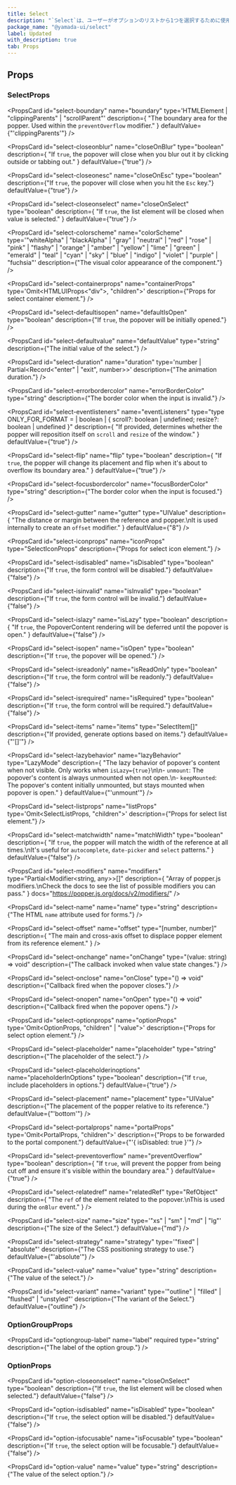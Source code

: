 ```yaml
---
title: Select
description: "`Select`は、ユーザーがオプションのリストから1つを選択するために使用されるコンポーネントです。"
package_name: "@yamada-ui/select"
label: Updated
with_description: true
tab: Props
---
```


## Props

### SelectProps

<PropsCard
  id="select-boundary"
  name="boundary"
  type='HTMLElement | "clippingParents" | "scrollParent"'
  description={
    "The boundary area for the popper. Used within the `preventOverflow` modifier."
  }
  defaultValue={"'clippingParents'"}
/>

<PropsCard
  id="select-closeonblur"
  name="closeOnBlur"
  type="boolean"
  description={
    "If `true`, the popover will close when you blur out it by clicking outside or tabbing out."
  }
  defaultValue={"true"}
/>

<PropsCard
  id="select-closeonesc"
  name="closeOnEsc"
  type="boolean"
  description={"If `true`, the popover will close when you hit the `Esc` key."}
  defaultValue={"true"}
/>

<PropsCard
  id="select-closeonselect"
  name="closeOnSelect"
  type="boolean"
  description={
    "If `true`, the list element will be closed when value is selected."
  }
  defaultValue={"true"}
/>

<PropsCard
  id="select-colorscheme"
  name="colorScheme"
  type='"whiteAlpha" | "blackAlpha" | "gray" | "neutral" | "red" | "rose" | "pink" | "flashy" | "orange" | "amber" | "yellow" | "lime" | "green" | "emerald" | "teal" | "cyan" | "sky" | "blue" | "indigo" | "violet" | "purple" | "fuchsia"'
  description={"The visual color appearance of the component."}
/>

<PropsCard
  id="select-containerprops"
  name="containerProps"
  type='Omit<HTMLUIProps<"div">, "children">'
  description={"Props for select container element."}
/>

<PropsCard
  id="select-defaultisopen"
  name="defaultIsOpen"
  type="boolean"
  description={"If `true`, the popover will be initially opened."}
/>

<PropsCard
  id="select-defaultvalue"
  name="defaultValue"
  type="string"
  description={"The initial value of the select."}
/>

<PropsCard
  id="select-duration"
  name="duration"
  type='number | Partial<Record<"enter" | "exit", number>>'
  description={"The animation duration."}
/>

<PropsCard
  id="select-errorbordercolor"
  name="errorBorderColor"
  type="string"
  description={"The border color when the input is invalid."}
/>

<PropsCard
  id="select-eventlisteners"
  name="eventListeners"
  type="type ONLY_FOR_FORMAT =
  | boolean
  | { scroll?: boolean | undefined; resize?: boolean | undefined }"
  description={
    "If provided, determines whether the popper will reposition itself on `scroll`  and `resize` of the window."
  }
  defaultValue={"true"}
/>

<PropsCard
  id="select-flip"
  name="flip"
  type="boolean"
  description={
    "If `true`, the popper will change its placement and flip when it's about to overflow its boundary area."
  }
  defaultValue={"true"}
/>

<PropsCard
  id="select-focusbordercolor"
  name="focusBorderColor"
  type="string"
  description={"The border color when the input is focused."}
/>

<PropsCard
  id="select-gutter"
  name="gutter"
  type="UIValue<number>"
  description={
    "The distance or margin between the reference and popper.\nIt is used internally to create an `offset` modifier."
  }
  defaultValue={"8"}
/>

<PropsCard
  id="select-iconprops"
  name="iconProps"
  type="SelectIconProps"
  description={"Props for select icon element."}
/>

<PropsCard
  id="select-isdisabled"
  name="isDisabled"
  type="boolean"
  description={"If `true`, the form control will be disabled."}
  defaultValue={"false"}
/>

<PropsCard
  id="select-isinvalid"
  name="isInvalid"
  type="boolean"
  description={"If `true`, the form control will be invalid."}
  defaultValue={"false"}
/>

<PropsCard
  id="select-islazy"
  name="isLazy"
  type="boolean"
  description={
    "If `true`, the PopoverContent rendering will be deferred until the popover is open."
  }
  defaultValue={"false"}
/>

<PropsCard
  id="select-isopen"
  name="isOpen"
  type="boolean"
  description={"If `true`, the popover will be opened."}
/>

<PropsCard
  id="select-isreadonly"
  name="isReadOnly"
  type="boolean"
  description={"If `true`, the form control will be readonly."}
  defaultValue={"false"}
/>

<PropsCard
  id="select-isrequired"
  name="isRequired"
  type="boolean"
  description={"If `true`, the form control will be required."}
  defaultValue={"false"}
/>

<PropsCard
  id="select-items"
  name="items"
  type="SelectItem[]"
  description={"If provided, generate options based on items."}
  defaultValue={"'[]'"}
/>

<PropsCard
  id="select-lazybehavior"
  name="lazyBehavior"
  type="LazyMode"
  description={
    "The lazy behavior of popover's content when not visible. Only works when `isLazy={true}`\n\n- `unmount`: The popover's content is always unmounted when not open.\n- `keepMounted`: The popover's content initially unmounted, but stays mounted when popover is open."
  }
  defaultValue={"'unmount'"}
/>

<PropsCard
  id="select-listprops"
  name="listProps"
  type='Omit<SelectListProps, "children">'
  description={"Props for select list element."}
/>

<PropsCard
  id="select-matchwidth"
  name="matchWidth"
  type="boolean"
  description={
    "If `true`, the popper will match the width of the reference at all times.\nIt's useful for `autocomplete`, `date-picker` and `select` patterns."
  }
  defaultValue={"false"}
/>

<PropsCard
  id="select-modifiers"
  name="modifiers"
  type="Partial<Modifier<string, any>>[]"
  description={
    "Array of popper.js modifiers.\nCheck the docs to see the list of possible modifiers you can pass."
  }
  docs="https://popper.js.org/docs/v2/modifiers/"
/>

<PropsCard
  id="select-name"
  name="name"
  type="string"
  description={"The HTML `name` attribute used for forms."}
/>

<PropsCard
  id="select-offset"
  name="offset"
  type="[number, number]"
  description={
    "The main and cross-axis offset to displace popper element from its reference element."
  }
/>

<PropsCard
  id="select-onchange"
  name="onChange"
  type="(value: string) => void"
  description={"The callback invoked when value state changes."}
/>

<PropsCard
  id="select-onclose"
  name="onClose"
  type="() => void"
  description={"Callback fired when the popover closes."}
/>

<PropsCard
  id="select-onopen"
  name="onOpen"
  type="() => void"
  description={"Callback fired when the popover opens."}
/>

<PropsCard
  id="select-optionprops"
  name="optionProps"
  type='Omit<OptionProps, "children" | "value">'
  description={"Props for select option element."}
/>

<PropsCard
  id="select-placeholder"
  name="placeholder"
  type="string"
  description={"The placeholder of the select."}
/>

<PropsCard
  id="select-placeholderinoptions"
  name="placeholderInOptions"
  type="boolean"
  description={"If `true`, include placeholders in options."}
  defaultValue={"true"}
/>

<PropsCard
  id="select-placement"
  name="placement"
  type="UIValue<Placement>"
  description={"The placement of the popper relative to its reference."}
  defaultValue={"'bottom'"}
/>

<PropsCard
  id="select-portalprops"
  name="portalProps"
  type='Omit<PortalProps, "children">'
  description={"Props to be forwarded to the portal component."}
  defaultValue={"'{ isDisabled: true }'"}
/>

<PropsCard
  id="select-preventoverflow"
  name="preventOverflow"
  type="boolean"
  description={
    "If `true`, will prevent the popper from being cut off and ensure it's visible within the boundary area."
  }
  defaultValue={"true"}
/>

<PropsCard
  id="select-relatedref"
  name="relatedRef"
  type="RefObject<HTMLElement>"
  description={
    "The `ref` of the element related to the popover.\nThis is used during the `onBlur` event."
  }
/>

<PropsCard
  id="select-size"
  name="size"
  type='"xs" | "sm" | "md" | "lg"'
  description={"The size of the Select."}
  defaultValue={"md"}
/>

<PropsCard
  id="select-strategy"
  name="strategy"
  type='"fixed" | "absolute"'
  description={"The CSS positioning strategy to use."}
  defaultValue={"'absolute'"}
/>

<PropsCard
  id="select-value"
  name="value"
  type="string"
  description={"The value of the select."}
/>

<PropsCard
  id="select-variant"
  name="variant"
  type='"outline" | "filled" | "flushed" | "unstyled"'
  description={"The variant of the Select."}
  defaultValue={"outline"}
/>

### OptionGroupProps

<PropsCard
  id="optiongroup-label"
  name="label"
  required
  type="string"
  description={"The label of the option group."}
/>

### OptionProps

<PropsCard
  id="option-closeonselect"
  name="closeOnSelect"
  type="boolean"
  description={"If `true`, the list element will be closed when selected."}
  defaultValue={"false"}
/>

<PropsCard
  id="option-icon"
  name="icon"
  type="ReactElement<any, string | JSXElementConstructor<any>>"
/>

<PropsCard
  id="option-isdisabled"
  name="isDisabled"
  type="boolean"
  description={"If `true`, the select option will be disabled."}
  defaultValue={"false"}
/>

<PropsCard
  id="option-isfocusable"
  name="isFocusable"
  type="boolean"
  description={"If `true`, the select option will be focusable."}
  defaultValue={"false"}
/>

<PropsCard
  id="option-value"
  name="value"
  type="string"
  description={"The value of the select option."}
/>
